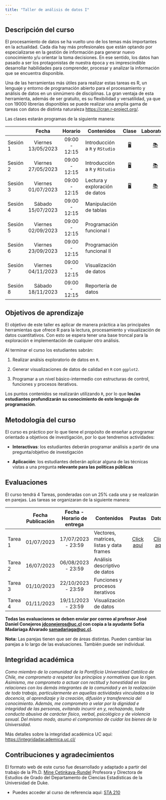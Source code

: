 ```yaml
---
title: "Taller de análisis de datos I"
---
```


## Descripción del curso

El procesamiento de datos se ha vuelto uno de los temas más importantes en la actualidad. Cada día hay más profesionales que están optando por especializarse en la gestión de información para generar nuevo conocimiento y/u orientar la toma decisiones. En ese sentido, los datos han pasado a ser los protagonistas de nuestra época y es imprescindible desarrollar habilidades para comprender, procesar y analizar la información que se encuentra disponible.

Una de las herramientas más útiles para realizar estas tareas es R, un lenguaje y entorno de programación abierto para el procesamiento y análisis de datos en un sinnúmero de disciplinas. La gran ventaja de esta herramienta, además de ser gratuito, es su flexibilidad y versatilidad, ya que con 19000 librerías disponibles se puede realizar una amplia gama de tareas con datos de distinta naturaleza <https://cran.r-project.org/>.

Las clases estarán programas de la siguiente manera:

|          |       Fecha        |    Horario    | Contenidos                     |                              Clase                              |                            Laboratorio                            |
|----------|:------------------:|:-------------:|--------------------------------|:---------------------------------------------------------------:|:-----------------------------------------------------------------:|
| Sesión 1 | Viernes 13/05/2023 | 09:00 - 12:15 | Introducción a `R` y `RStudio` | [🖥️](class/class-1.html "Clase 1"){aria-label="Clase 1 slides"} | [📚](labs/lab-1.html "Laboratorio 1"){aria-label="Laboratorio 1"} |
| Sesión 2 | Viernes 27/05/2023 | 09:00 - 12:15 | Introducción a `R` y `RStudio` | [🖥️](class/class-1.html "Clase 1"){aria-label="Clase 1 slides"} | [📚](labs/lab-1.html "Laboratorio 1"){aria-label="Laboratorio 1"} |
| Sesión 3 | Viernes 01/07/2023 | 09:00 - 12:15 | Lectura y exploración de datos | [🖥️](class/class2.html "Clase 1"){aria-label="Clase 2 slides"}  | [📚](labs/lab-2.html "Laboratorio 2"){aria-label="Laboratorio 2"} |
| Sesión 4 | Sábado 15/07/2023  | 09:00 - 12:15 | Manipulación de tablas         |                                                                 |                                                                   |
| Sesión 5 | Viernes 02/09/2023 | 09:00 - 12:15 | Programación funcional I       |                                                                 |                                                                   |
| Sesión 6 | Viernes 23/09/2023 | 09:00 - 12:15 | Programación funcional II      |                                                                 |                                                                   |
| Sesión 7 | Viernes 04/11/2023 | 09:00 - 12:15 | Visualización de datos         |                                                                 |                                                                   |
| Sesión 8 | Sábado 18/11/2023  | 09:00 - 12:15 | Reportería de datos            |                                                                 |                                                                   |

## Objetivos de aprendizaje

El objetivo de este taller es aplicar de manera práctica a las principales herramientas que ofrece R para la lectura, procesamiento y visualización de datos cuantitativos. Con esto se espera tener una base troncal para la exploración e implementación de cualquier otro análisis.

Al terminar el curso los estudiantes sabrán:

1.  Realizar análsis exploratorio de datos en `R`.

2.  Generar visualizaciones de datos de calidad en `R` con `ggplot2`.

3.  Programar a un nivel básico-intermedio con estructuras de control, funciones y procesos iterativos.

Los puntos contenidos se realizarán utilizando `R`, por lo que **los/as estudiantes profundizarán su conocimiento de este lenguaje de programación**.

## Metodología del curso

El curso es práctico por lo que tiene el propósito de enseñar a programar orientado a objetivos de investigación, por lo que tendremos actividades:

-   **Interactivas**: los estudiantes deberán programar análisis a partir de una pregunta/objetivo de investigación

-   **Aplicación**: los estudiantes deberán aplicar alguna de las técnicas vistas a una pregunta **relevante para las políticas públicas**

## Evaluaciones

El curso tendrá 4 Tareas, ponderadas con un 25% cada una y se realizarán en parejas. Las tareas se organizaran de la siguiente manera:

|         | Fecha Publicación | Fecha - Horario de entrega | Contenidos                               |                     Pautas                      |                                                        Datos |
|---------|:-----------------:|:--------------------------:|------------------------------------------|:-----------------------------------------------:|-------------------------------------------------------------:|
| Tarea 1 |    01/07/2023     |     17/07/2023 - 23:59     | Vectores, matrices, listas y data frames | [Click aquí](/exams/Tarea1.pdf "Pauta Tarea 1") | [Click aquí](/exams/simce2m2016_extracto.csv "Data Tarea 1") |
| Tarea 2 |    16/07/2023     |     06/08/2023 - 23:59     | Análisis descriptivo de datos            |                                                 |                                                              |
| Tarea 3 |    01/10/2023     |     22/10/2023 - 23:59     | Funciones y procesos iterativos          |                                                 |                                                              |
| Tarea 4 |    01/11/2023     |     19/11/2023 - 23:59     | Visualización de datos                   |                                                 |                                                              |

**Todas las evaluaciones se deben enviar por correo al profesor José Daniel Conejeros [jdconejeros\@uc.cl](jdconejeros@uc.cl) con copia a la ayudante Sofía Madariaga Alvarado [samadariaga\@uc.cl](samadariaga@uc.cl).**

**Nota:** Las parejas tienen que ser de áreas distintas. Pueden cambiar las parejas a lo largo de las evaluaciones. También puede ser individual.

## Integridad académica

*Como miembro de la comunidad de la Pontificia Universidad Católica de Chile, me comprometo a respetar los principios y normativas que la rigen. Asimismo, me comprometo a actuar con rectitud y honestidad en las relaciones con los demás integrantes de la comunidad y en la realización de todo trabajo, particularmente en aquellas actividades vinculadas a la docencia, al aprendizaje y la creación, difusión y transferencia del conocimiento. Además, me comprometo a velar por la dignidad e integridad de las personas, evitando incurrir en y, rechazando, toda conducta abusiva de carácter físico, verbal, psicológico y de violencia sexual. Del mismo modo, asumo el compromiso de cuidar los bienes de la Universidad*.

Más detalles sobre la integridad académica UC aquí: <https://integridadacademica.uc.cl/>

## Contribuciones y agradecimientos

El formato web de este curso fue desarrollado y adaptado a partir del trabajo de la Ph.D. [Mine Çetinkaya-Rundel](https://mine-cr.com/) Profesora y Directora de Estudios de Grado del Departamento de Ciencias Estadísticas de la Universidad de Duke.

-   Puedes acceder al curso de referencia aquí: [STA 210](https://sta210-s22.github.io/website/)
